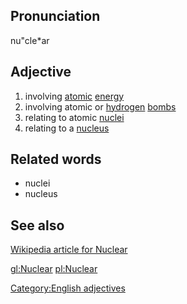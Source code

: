 ==Pronunciation==
nu"cle*ar

==Adjective==
# involving [[atomic]] [[energy]]
# involving atomic or [[hydrogen]] [[bomb]]s
# relating to atomic [[nuclei]]
# relating to a [[nucleus]]

==Related words==
* nuclei
* nucleus

==See also==
[http://en.wikipedia.org/wiki/Nuclear Wikipedia article for Nuclear]

[[Category:English adjectives]]

[[gl:Nuclear]]
[[pl:Nuclear]]